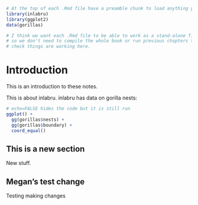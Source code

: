 ```r
# At the top of each .Rmd file have a preamble chunk to load anything you want to load secretly in the background. e.g.
library(inlabru)
library(ggplot2)
data(gorillas)

# I think we want each .Rmd file to be able to work as a stand-alone file
# so we don't need to compile the whole book or run previous chapters to
# check things are working here.
```


# Introduction

This is an introduction to these notes.

This is about inlabru.  inlabru has data on gorilla nests:

```r
# echo=FALSE hides the code but it is still run
ggplot() +
  gg(gorillas$nests) + 
  gg(gorillas$boundary) + 
  coord_equal()
```

## This is a new section

New stuff.


## Megan's test change 

Testing making changes
